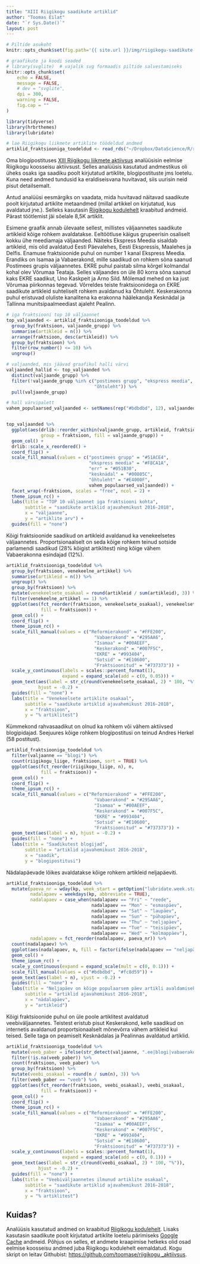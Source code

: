 ```yaml
---
title: "XIII Riigikogu saadikute artiklid"
author: "Toomas Eilat"
date: "`r Sys.Date()`"
layout: post
---
```


```r
# Piltide asukoht
knitr::opts_chunk$set(fig.path='{{ site.url }}/img/riigikogu-saadikute-artiklid-')
```

```r
# graafikute ja koodi seaded
# library(svglite)  # vajalik svg formaadis piltide salvestamiseks
knitr::opts_chunk$set(
    echo = FALSE, 
    message = FALSE,
    # dev = "svglite",
    dpi = 300,
    warning = FALSE,
    fig.cap = ""
)
```


```r
library(tidyverse)
library(hrbrthemes)
library(lubridate)

# lae Riigikogu liikmete artiklite töödeldud andmed
artiklid_fraktsiooniga_toodeldud <- read_rds("~/Dropbox/DataScience/R/riigikogu_aktiivsus/data/artiklid_fraktsiooniga_toodeldud.rds")
```

Oma blogipostituses [XIII Riigikogu liikmete aktiivsus](http://eilat.ee/2019-04-14-riigikogu-liikmete-aktiivsus/) analüüsisin eelmise Riigikogu koosseisu aktiivsust. Selles analüüsis kasutatud andmestikus oli üheks osaks iga saadiku poolt kirjutatud artiklite, blogipostituste jms loetelu. Kuna need andmed tundusid ka eraldiseisvana huvitavad, siis uurisin neid pisut detailsemalt. 

Antud analüüsi eesmärgiks on vaadata, mida huvitavad näitavad saadikute poolt kirjutatud artiklite metaandmed (millal artikkel on kirjutatud, kus avaldatud jne.). Selleks kasutasin [Riigikogu kodulehelt](http://riigikogu.ee) kraabitud andmeid. Pärast töötlemist jäi sõelale 8,5K artiklit.

Esimene graafik annab ülevaate sellest, millistes väljaannetes saadikute artikleid kõige rohkem avaldatakse. Eeltöötluse käigus grupeerisin osaliselt kokku ühe meediamaja väljaanded. Näiteks Ekspress Meedia sisaldab artikleid, mis olid avaldatud Eesti Päevalehes, Eesti Ekspressis, Maalehes ja Delfis.
Enamuse fraktsioonide puhul on number 1 kanal Ekspress Meedia. Erandiks on Isamaa ja Vabaerakond, mille saadikud on rohkem sõna saanud Postimees grupis väljaannetes. EKRE puhul paistab silma kõrgel kolmandal kohal olev Võrumaa Teataja. Selles väljaandes on üle 80 korra sõna saanud kaks EKRE saadikut, Uno Kaskpeit ja Arno Sild. Mõlemad mehed on ka just Võrumaa piirkonnas tegevad. Võrreldes teiste fraktsioonidega on EKRE saadikute artikleid suhteliselt rohkem avaldanud ka Õhtuleht. Keskerakonna puhul eristuvad oluliste kanalitena ka erakonna häälekandja Kesknädal ja Tallinna munitsipaalmeediast ajaleht Pealinn.


```r
# iga fraktsiooni top 10 väljaannet
top_valjaanded <- artiklid_fraktsiooniga_toodeldud %>% 
  group_by(fraktsioon, valjaande_grupp) %>% 
  summarise(artikleid = n()) %>% 
  arrange(fraktsioon, desc(artikleid)) %>% 
  group_by(fraktsioon) %>% 
  filter(row_number() <= 10) %>% 
  ungroup() 

# valjaanded, mis jäävad graafikul halli värvi
valjaanded_hallid <- top_valjaanded %>% 
  distinct(valjaande_grupp) %>% 
  filter(!valjaande_grupp %in% c("postimees grupp", "ekspress meedia", "kesknädal", "err",
                                 "õhtuleht")) %>% 
  pull(valjaande_grupp)

# hall värvipalett
vahem_populaarsed_valjaanded <- setNames(rep("#bdbdbd", 12), valjaanded_hallid)


top_valjaanded %>% 
  ggplot(aes(drlib::reorder_within(valjaande_grupp, artikleid, fraktsioon), artikleid, 
             group = fraktsioon, fill = valjaande_grupp)) +
  geom_col() +
  drlib::scale_x_reordered() +
  coord_flip() +
  scale_fill_manual(values = c("postimees grupp" = "#51ACE4",
                               "ekspress meedia" = "#F8CA1A",
                               "err" = "#051B30",
                               "kesknädal" = "#00805C",
                               "õhtuleht" = "#E4000F",
                               vahem_populaarsed_valjaanded)) +
  facet_wrap(~fraktsioon, scales = "free", ncol = 2) +
  theme_ipsum_rc() +
  labs(title = "TOP 10 väljaannet iga fraktsiooni kohta",
       subtitle = "saadikute artiklid ajavahemikust 2016-2018",
       x = "väljaanne",
       y = "artiklite arv") +
  guides(fill = "none")
```

Kõigi fraktsioonide saadikud on artikleid avaldanud ka venekeelsetes väljaannetes. Proportsionaalselt on seda kõige rohkem teinud sotside parlamendi saadikud (28% kõigist artiklitest) ning kõige vähem Vabaerakonna esindajad (12%).

```r
artiklid_fraktsiooniga_toodeldud %>% 
  group_by(fraktsioon, venekeelne_artikkel) %>% 
  summarise(artikleid = n()) %>% 
  ungroup() %>% 
  group_by(fraktsioon) %>% 
  mutate(venekeelsete_osakaal = round(artikleid / sum(artikleid), 3)) %>% 
  filter(venekeelne_artikkel == 1) %>% 
  ggplot(aes(fct_reorder(fraktsioon, venekeelsete_osakaal), venekeelsete_osakaal, 
             fill = fraktsioon)) +
  geom_col() +
  coord_flip() +
  theme_ipsum_rc() +
  scale_fill_manual(values = c("Reformierakond" = "#FFE200",
                                 "Vabaerakond" = "#295AA6",
                                 "Isamaa" = "#00AEEF",
                                 "Keskerakond" = "#007F5C",
                                 "EKRE" = "#993404",
                                 "Sotsid" = "#E10600",
                                 "Fraktsioonitud" = "#737373")) +
  scale_y_continuous(labels = scales::percent_format(1),
                     expand = expand_scale(add = c(0, 0.05))) +
  geom_text(aes(label = str_c(round(venekeelsete_osakaal, 2) * 100, "%")),
            hjust = -0.2) +
  guides(fill = "none") +
  labs(title = "Venekeelsete artiklite osakaal",
       subtitle = "saadikute artiklid ajavahemikust 2016-2018",
       x = "fraktsioon",
       y = "% artiklitest")
```

Kümmekond rahvasaadikut on olnud ka rohkem või vähem aktiivsed blogipidajad. Seejuures kõige rohkem blogipostitusi on teinud Andres Herkel (58 postitust).

```r
artiklid_fraktsiooniga_toodeldud %>% 
  filter(valjaanne == "blogi") %>% 
  count(riigikogu_liige, fraktsioon, sort = TRUE) %>% 
  ggplot(aes(fct_reorder(riigikogu_liige, n), n, 
             fill = fraktsioon)) +
  geom_col() +
  coord_flip() +
  theme_ipsum_rc() +
  scale_fill_manual(values = c("Reformierakond" = "#FFE200",
                                 "Vabaerakond" = "#295AA6",
                                 "Isamaa" = "#00AEEF",
                                 "Keskerakond" = "#007F5C",
                                 "EKRE" = "#993404",
                                 "Sotsid" = "#E10600",
                                 "Fraktsioonitud" = "#737373")) +
  geom_text(aes(label = n), hjust = -0.2) +
  guides(fill = "none") +
  labs(title = "Saadikutest blogijad",
       subtitle = "artiklid ajavahemikust 2016-2018",
       x = "saadik",
       y = "blogipostitusi")
```

Nädalapäevade lõikes avaldatakse kõige rohkem artikleid neljapäeviti. 

```r
artiklid_fraktsiooniga_toodeldud %>% 
  mutate(paeva_nr = wday(kp, week_start = getOption("lubridate.week.start", 1)),
         nadalapaev = weekdays(kp, abbreviate = TRUE),
         nadalapaev = case_when(nadalapaev == "Fri" ~ "reede",
                                nadalapaev == "Mon" ~ "esmaspäev",
                                nadalapaev == "Sat" ~ "laupäev",
                                nadalapaev == "Sun" ~ "pühapäev",
                                nadalapaev == "Thu" ~ "neljapäev",
                                nadalapaev == "Tue" ~ "teisipäev",
                                nadalapaev == "Wed" ~ "kolmappäev"),
         nadalapaev = fct_reorder(nadalapaev, paeva_nr)) %>% 
  count(nadalapaev) %>% 
  ggplot(aes(nadalapaev, n, fill = factor(ifelse(nadalapaev == "neljapäev", 1, 0)))) +
  geom_col() +
  theme_ipsum_rc() +
  scale_y_continuous(expand = expand_scale(mult = c(0, 0.1))) +
  scale_fill_manual(values = c("#bdbdbd", "#fc8d59")) +
  geom_text(aes(label = n), vjust = -0.2) +
  guides(fill = "none") +
  labs(title = "Neljapäev on kõige populaarsem päev artikli avaldamiseks",
       subtitle = "artiklid ajavahemikust 2016-2018",
       x = "nädalapäev",
       y = "artikleid")
```

Kõigi fraktsioonide puhul on üle poole artiklitest avaldatud veebiväljaannetes. Teistest eristub pisut Keskerakond, kelle saadikud on internetis avaldanud proportsionaalselt mõnevõrra vähem artikleid kui teised. Selle taga on peamiselt Kesknädalas ja Pealinnas avaldatud artiklid. 

```r
artiklid_fraktsiooniga_toodeldud %>% 
  mutate(veeb_paber = ifelse(str_detect(valjaanne, ".ee|blogi|vabaerakonna"), "veeb", "paber")) %>% 
  filter(!is.na(veeb_paber)) %>% 
  count(fraktsioon, veeb_paber) %>% 
  group_by(fraktsioon) %>% 
  mutate(veebi_osakaal = round(n / sum(n), 3)) %>% 
  filter(veeb_paber == "veeb") %>% 
  ggplot(aes(fct_reorder(fraktsioon, veebi_osakaal), veebi_osakaal, 
             fill = fraktsioon)) +
  geom_col() +
  coord_flip() +
  theme_ipsum_rc() +
  scale_fill_manual(values = c("Reformierakond" = "#FFE200",
                                 "Vabaerakond" = "#295AA6",
                                 "Isamaa" = "#00AEEF",
                                 "Keskerakond" = "#007F5C",
                                 "EKRE" = "#993404",
                                 "Sotsid" = "#E10600",
                                 "Fraktsioonitud" = "#737373")) +
  scale_y_continuous(labels = scales::percent_format(1),
                     expand = expand_scale(add = c(0, 0.1))) +
  geom_text(aes(label = str_c(round(veebi_osakaal, 2) * 100, "%")),
            hjust = -0.2) +
  guides(fill = "none") +
  labs(title = "Veebiväljaannetes ilmunud artiklite osakaal",
       subtitle = "saadikute artiklid ajavahemikust 2016-2018",
       x = "fraktsioon",
       y = "% artiklitest")
```


## Kuidas?
Analüüsis kasutatud andmed on kraabitud [Riigikogu kodulehelt](http://riigikogu.ee). Lisaks kasutasin saadikute poolt kirjutatud artiklite loetelu pärimiseks [Google Cache](https://support.google.com/websearch/answer/1687222?hl=en) andmeid. Põhjus on selles, et andmete kraapimise hetkeks olid osad eelmise koosseisu andmed juba Riigikogu kodulehelt eemaldatud.
Kogu skript on leitav Githubist: [https://github.com/toomase/riigikogu _aktiivsus](https://github.com/toomase/riigikogu_aktiivsus).